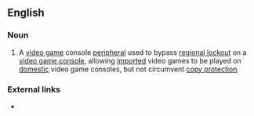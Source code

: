 ==English==

===Noun===
{{en-noun|sg=[[console]] [[converter]]}}

# {{video games}} A [[video game]] console [[peripheral]] used to bypass [[regional lockout]] on a [[video game console]], allowing [[imported]] video games to be played on [[domestic]] video game consoles, but not circumvent [[copy protection]].

===External links===
* {{pedialite}}